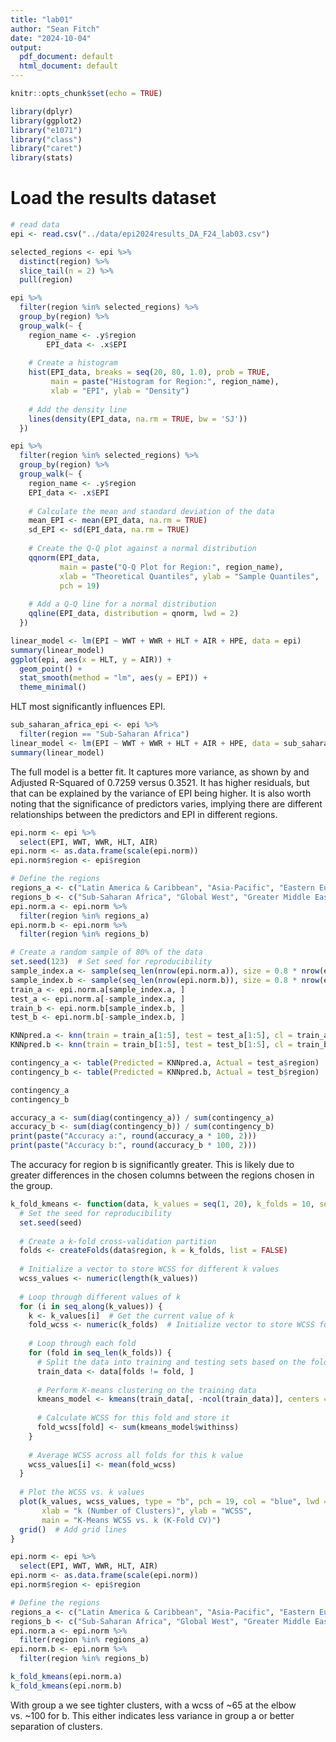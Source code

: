 ```yaml
---
title: "lab01"
author: "Sean Fitch"
date: "2024-10-04"
output:
  pdf_document: default
  html_document: default
---
```


```r
knitr::opts_chunk$set(echo = TRUE)
```


```r
library(dplyr)
library(ggplot2)
library("e1071")
library("class")
library("caret")
library(stats)
```


# Load the results dataset

```r
# read data
epi <- read.csv("../data/epi2024results_DA_F24_lab03.csv")
```

```r
selected_regions <- epi %>%
  distinct(region) %>%
  slice_tail(n = 2) %>%
  pull(region)

epi %>%
  filter(region %in% selected_regions) %>%
  group_by(region) %>%
  group_walk(~ {
    region_name <- .y$region
        EPI_data <- .x$EPI
    
    # Create a histogram
    hist(EPI_data, breaks = seq(20, 80, 1.0), prob = TRUE, 
         main = paste("Histogram for Region:", region_name), 
         xlab = "EPI", ylab = "Density")
    
    # Add the density line
    lines(density(EPI_data, na.rm = TRUE, bw = 'SJ'))
  })

epi %>%
  filter(region %in% selected_regions) %>%
  group_by(region) %>%
  group_walk(~ {
    region_name <- .y$region
    EPI_data <- .x$EPI
    
    # Calculate the mean and standard deviation of the data
    mean_EPI <- mean(EPI_data, na.rm = TRUE)
    sd_EPI <- sd(EPI_data, na.rm = TRUE)
    
    # Create the Q-Q plot against a normal distribution
    qqnorm(EPI_data, 
           main = paste("Q-Q Plot for Region:", region_name), 
           xlab = "Theoretical Quantiles", ylab = "Sample Quantiles",
           pch = 19)
    
    # Add a Q-Q line for a normal distribution
    qqline(EPI_data, distribution = qnorm, lwd = 2)
  })
```
```r
linear_model <- lm(EPI ~ WWT + WWR + HLT + AIR + HPE, data = epi)
summary(linear_model)
ggplot(epi, aes(x = HLT, y = AIR)) +
  geom_point() +                
  stat_smooth(method = "lm", aes(y = EPI)) +
  theme_minimal()
```
HLT most significantly influences EPI.

```r
sub_saharan_africa_epi <- epi %>%
  filter(region == "Sub-Saharan Africa")
linear_model <- lm(EPI ~ WWT + WWR + HLT + AIR + HPE, data = sub_saharan_africa_epi)
summary(linear_model)
```

The full model is a better fit. It captures more variance, as shown by and Adjusted R-Squared of 0.7259 versus 0.3521. It has higher residuals, but that can be explained by the variance of EPI being higher. It is also worth noting that the significance of predictors varies, implying there are different relationships between the predictors and EPI in different regions.

```r
epi.norm <- epi %>%
  select(EPI, WWT, WWR, HLT, AIR)
epi.norm <- as.data.frame(scale(epi.norm))
epi.norm$region <- epi$region

# Define the regions
regions_a <- c("Latin America & Caribbean", "Asia-Pacific", "Eastern Europe")
regions_b <- c("Sub-Saharan Africa", "Global West", "Greater Middle East")
epi.norm.a <- epi.norm %>%
  filter(region %in% regions_a)
epi.norm.b <- epi.norm %>%
  filter(region %in% regions_b)

# Create a random sample of 80% of the data
set.seed(123)  # Set seed for reproducibility
sample_index.a <- sample(seq_len(nrow(epi.norm.a)), size = 0.8 * nrow(epi.norm.a))
sample_index.b <- sample(seq_len(nrow(epi.norm.b)), size = 0.8 * nrow(epi.norm.b))
train_a <- epi.norm.a[sample_index.a, ]
test_a <- epi.norm.a[-sample_index.a, ]
train_b <- epi.norm.b[sample_index.b, ]
test_b <- epi.norm.b[-sample_index.b, ]

KNNpred.a <- knn(train = train_a[1:5], test = test_a[1:5], cl = train_a$region)
KNNpred.b <- knn(train = train_b[1:5], test = test_b[1:5], cl = train_b$region)

```

```r
contingency_a <- table(Predicted = KNNpred.a, Actual = test_a$region)
contingency_b <- table(Predicted = KNNpred.b, Actual = test_b$region)

contingency_a
contingency_b

accuracy_a <- sum(diag(contingency_a)) / sum(contingency_a)
accuracy_b <- sum(diag(contingency_b)) / sum(contingency_b)
print(paste("Accuracy a:", round(accuracy_a * 100, 2)))
print(paste("Accuracy b:", round(accuracy_b * 100, 2)))
```

The accuracy for region b is significantly greater. This is likely due to greater differences in the chosen columns between the regions chosen in the group.

```r
k_fold_kmeans <- function(data, k_values = seq(1, 20), k_folds = 10, seed = 123) {
  # Set the seed for reproducibility
  set.seed(seed)
  
  # Create a k-fold cross-validation partition
  folds <- createFolds(data$region, k = k_folds, list = FALSE)
  
  # Initialize a vector to store WCSS for different k values
  wcss_values <- numeric(length(k_values))
  
  # Loop through different values of k
  for (i in seq_along(k_values)) {
    k <- k_values[i]  # Get the current value of k
    fold_wcss <- numeric(k_folds)  # Initialize vector to store WCSS for each fold
    
    # Loop through each fold
    for (fold in seq_len(k_folds)) {
      # Split the data into training and testing sets based on the fold
      train_data <- data[folds != fold, ]
      
      # Perform K-means clustering on the training data
      kmeans_model <- kmeans(train_data[, -ncol(train_data)], centers = k)
      
      # Calculate WCSS for this fold and store it
      fold_wcss[fold] <- sum(kmeans_model$withinss)
    }
    
    # Average WCSS across all folds for this k value
    wcss_values[i] <- mean(fold_wcss)
  }
  
  # Plot the WCSS vs. k values
  plot(k_values, wcss_values, type = "b", pch = 19, col = "blue", lwd = 2,
       xlab = "k (Number of Clusters)", ylab = "WCSS",
       main = "K-Means WCSS vs. k (K-Fold CV)")
  grid()  # Add grid lines
}
```


```r
epi.norm <- epi %>%
  select(EPI, WWT, WWR, HLT, AIR)
epi.norm <- as.data.frame(scale(epi.norm))
epi.norm$region <- epi$region

# Define the regions
regions_a <- c("Latin America & Caribbean", "Asia-Pacific", "Eastern Europe")
regions_b <- c("Sub-Saharan Africa", "Global West", "Greater Middle East")
epi.norm.a <- epi.norm %>%
  filter(region %in% regions_a)
epi.norm.b <- epi.norm %>%
  filter(region %in% regions_b)

k_fold_kmeans(epi.norm.a)
k_fold_kmeans(epi.norm.b)
```
With group a we see tighter clusters, with a wcss of ~65 at the elbow vs. ~100 for b. This either indicates less variance in group a or better separation of clusters.
